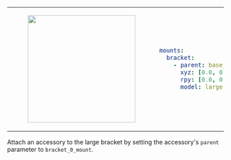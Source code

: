 <table>
<tr>
<td>
<center>
<figure>
    <img src={require("./img/bracket_large.png").default} width="250" />
</figure>
</center>
</td>
<td>

```yaml
mounts:
  bracket:
    - parent: base_link
      xyz: [0.0, 0.0, 0.0]
      rpy: [0.0, 0.0, 0.0]
      model: large
```

</td>
</tr>
</table>

Attach an accessory to the large bracket by setting the accessory's `parent` parameter to `bracket_0_mount`.
